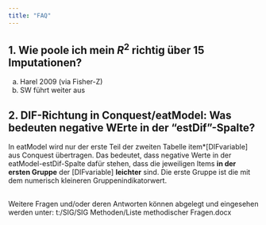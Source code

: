 ```yaml
---
title: "FAQ"
---
```


## 1. Wie poole ich mein $R^2$ richtig über 15 Imputationen?
a.	Harel 2009 (via Fisher-Z)
b.	SW führt weiter aus

## 2. DIF-Richtung in Conquest/eatModel: Was bedeuten negative WErte in der "estDif"-Spalte?
In eatModel wird nur der erste Teil der zweiten Tabelle item*[DIFvariable] aus Conquest übertragen. Das bedeutet, dass negative Werte in der eatModel-estDif-Spalte dafür stehen, dass die jeweiligen Items **in der ersten Gruppe** der [DIFvariable] **leichter** sind. Die erste Gruppe ist die mit dem numerisch kleineren Gruppenindikatorwert.


##

Weitere Fragen und/oder deren Antworten können abgelegt und eingesehen werden unter: 
t:/SIG/SIG Methoden/Liste methodischer Fragen.docx
